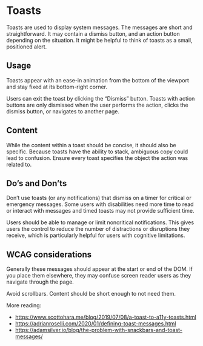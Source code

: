 
<Meta title="Components/Toast" />

# Toasts

Toasts are used to display system messages. The messages are short and straightforward. It may contain a dismiss button, and an action button depending on the situation. It might be helpful to think of toasts as a small, positioned alert.

## Usage

Toasts appear with an ease-in animation from the bottom of the viewport and stay fixed at its bottom-right corner.

Users can exit the toast by clicking the “Dismiss” button. Toasts with action buttons are only dismissed when the user performs the action, clicks the dismiss button, or navigates to another page.

<Canvas>
  <Story story={Default} />
</Canvas>

## Content

While the content within a toast should be concise, it should also be specific. Because toasts have the ability to stack, ambiguous copy could lead to confusion. Ensure every toast specifies the object the action was related to.

## Do’s and Don’ts

Don’t use toasts (or any notifications) that dismiss on a timer for critical or emergency messages. Some users with disabilities need more time to read or interact with messages and timed toasts may not provide sufficient time.

Users should be able to manage or limit noncritical notifications. This gives users the control to reduce the number of distractions or disruptions they receive, which is particularly helpful for users with cognitive limitations.

## WCAG considerations

Generally these messages should appear at the start or end of the DOM. If you place them elsewhere, they may confuse screen reader users as they navigate through the page.

Avoid scrollbars. Content should be short enough to not need them.

More reading:

- https://www.scottohara.me/blog/2019/07/08/a-toast-to-a11y-toasts.html
- https://adrianroselli.com/2020/01/defining-toast-messages.html
- https://adamsilver.io/blog/the-problem-with-snackbars-and-toast-messages/
